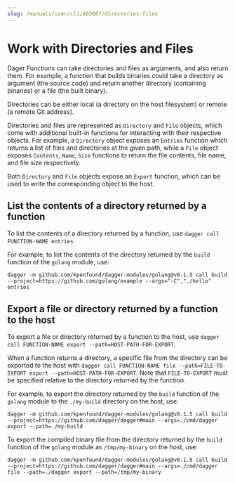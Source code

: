 ```yaml
---
slug: /manuals/user/cli/402667/directories-files
---
```


# Work with Directories and Files

Dager Functions can take directories and files as arguments, and also return them. For example, a function that builds binaries could take a directory as argument (the source code) and return another directory (containing binaries) or a file (the built binary).

Directories can be either local (a directory on the host filesystem) or remote (a remote Git address).

Directories and files are represented as `Directory` and `File` objects, which come with additional built-in functions for interacting with their respective objects. For example, a `Directory` object exposes an `Entries` function which returns a list of files and directories at the given path, while a `File` object exposes `Contents`, `Name`, `Size` functions to return the file contents, file name, and file size respectively.

Both `Directory` and `File` objects expose an `Export` function, which can be used to write the corresponding object to the host.

## List the contents of a directory returned by a function

To list the contents of a directory returned by a function, use `dagger call FUNCTION-NAME entries`.

For example, to list the contents of the directory returned by the `build` function of the `golang` module, use:

```shell
dagger -m github.com/kpenfound/dagger-modules/golang@v0.1.5 call build --project=https://github.com/golang/example --args="-C","./hello" entries
```

## Export a file or directory returned by a function to the host

To export a file or directory returned by a function to the host, use `dagger call FUNCTION-NAME export --path=HOST-PATH-FOR-EXPORT`.

When a function returns a directory, a specific file from the directory can be exported to the host with `dagger call FUNCTION-NAME file --path=FILE-TO-EXPORT export --path=HOST-PATH-FOR-EXPORT`. Note that `FILE-TO-EXPORT` must be specified relative to the directory returned by the function.

For example, to export the directory returned by the `build` function of the `golang` module to the `./my-build` directory on the host, use:

```shell
dagger -m github.com/kpenfound/dagger-modules/golang@v0.1.5 call build --project=https://github.com/dagger/dagger#main --args=./cmd/dagger export --path=./my-build
```

To export the compiled binary file from the directory returned by the `build` function of the `golang` module as `/tmp/my-binary` on the host, use:

```shell
dagger -m github.com/kpenfound/dagger-modules/golang@v0.1.5 call build --project=https://github.com/dagger/dagger#main --args=./cmd/dagger file --path=./dagger export --path=/tmp/my-binary
```
